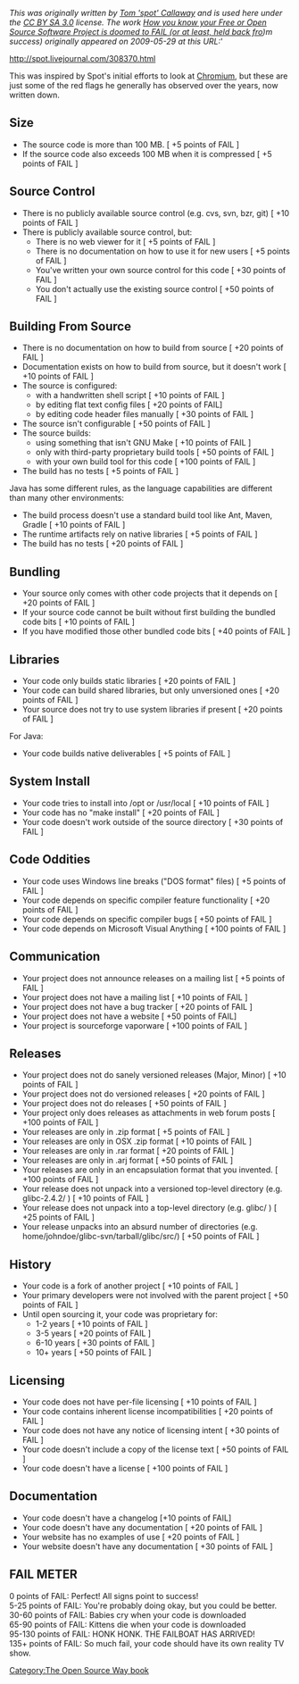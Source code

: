 ''This was originally written by [http://fedoraproject.org/wiki/User:Spot Tom 'spot' Callaway] and is used here under the [http://creativecommons.org/licenses/by-sa/3.0/ CC BY SA 3.0] license.  The work [http://spot.livejournal.com/308370.html How you know your Free or Open Source Software Project is doomed to FAIL (or at least, held back fro])m success) originally appeared on 2009-05-29 at this URL:'''

http://spot.livejournal.com/308370.html

This was inspired by Spot's initial efforts to look at [http://code.google.com/chromium/ Chromium], but these are just some of the red flags he generally has observed over the years, now written down.

{{admon/note|There are obvious exceptions, such as the Linux kernel.|Generally these exceptions work because they started out small and the community and code grew together. Large complexity requires a large community. Starting a new project with lots of complexity makes it exceedingly hard to build up a community.}}

== Size ==
* The source code is more than 100 MB. [ +5 points of FAIL ]
* If the source code also exceeds 100 MB when it is compressed [ +5 points of FAIL ]

== Source Control ==
* There is no publicly available source control (e.g. cvs, svn, bzr, git) [ +10 points of FAIL ]
* There is publicly available source control, but:
** There is no web viewer for it [ +5 points of FAIL ]
** There is no documentation on how to use it for new users [ +5 points of FAIL ]
** You've written your own source control for this code [ +30 points of FAIL ]
** You don't actually use the existing source control [ +50 points of FAIL ]

== Building From Source ==
* There is no documentation on how to build from source [ +20 points of FAIL ]
* Documentation exists on how to build from source, but it doesn't work [ +10 points of FAIL ]
* The source is configured:
** with a handwritten shell script [ +10 points of FAIL ]
** by editing flat text config files [ +20 points of FAIL]
** by editing code header files manually [ +30 points of FAIL ]
* The source isn't configurable [ +50 points of FAIL ]
* The source builds:
** using something that isn't GNU Make [ +10 points of FAIL ]
** only with third-party proprietary build tools [ +50 points of FAIL ]
** with your own build tool for this code [ +100 points of FAIL ]
* The build has no tests [ +5 points of FAIL ]

Java has some different rules, as the language capabilities are different than many other environments:
* The build process doesn't use a standard build tool like Ant, Maven, Gradle [ +10 points of FAIL ]
* The runtime artifacts rely on native libraries [ +5 points of FAIL ]
* The build has no tests [ +20 points of FAIL ]

== Bundling ==
* Your source only comes with other code projects that it depends on [ +20 points of FAIL ]
* If your source code cannot be built without first building the bundled code bits [ +10 points of FAIL ]
* If you have modified those other bundled code bits [ +40 points of FAIL ]

== Libraries ==
* Your code only builds static libraries [ +20 points of FAIL ]
* Your code can build shared libraries, but only unversioned ones [ +20 points of FAIL ]
* Your source does not try to use system libraries if present [ +20 points of FAIL ]

For Java:
* Your code builds native deliverables [ +5 points of FAIL ]

== System Install ==
* Your code tries to install into /opt or /usr/local [ +10 points of FAIL ]
* Your code has no "make install" [ +20 points of FAIL ]
* Your code doesn't work outside of the source directory [ +30 points of FAIL ]

== Code Oddities ==
* Your code uses Windows line breaks ("DOS format" files) [ +5 points of FAIL ]
* Your code depends on specific compiler feature functionality [ +20 points of FAIL ]
* Your code depends on specific compiler bugs [ +50 points of FAIL ]
* Your code depends on Microsoft Visual Anything [ +100 points of FAIL ]

== Communication ==
* Your project does not announce releases on a mailing list [ +5 points of FAIL ]
* Your project does not have a mailing list [ +10 points of FAIL ]
* Your project does not have a bug tracker [ +20 points of FAIL ]
* Your project does not have a website [ +50 points of FAIL]
* Your project is sourceforge vaporware [ +100 points of FAIL ]

== Releases ==
* Your project does not do sanely versioned releases (Major, Minor) [ +10 points of FAIL ]
* Your project does not do versioned releases [ +20 points of FAIL ]
* Your project does not do releases [ +50 points of FAIL ]
* Your project only does releases as attachments in web forum posts [ +100 points of FAIL ]
* Your releases are only in .zip format [ +5 points of FAIL ]
* Your releases are only in OSX .zip format [ +10 points of FAIL ]
* Your releases are only in .rar format [ +20 points of FAIL ]
* Your releases are only in .arj format [ +50 points of FAIL ]
* Your releases are only in an encapsulation format that you invented. [ +100 points of FAIL ]
* Your release does not unpack into a versioned top-level directory (e.g. glibc-2.4.2/ ) [ +10 points of FAIL ]
* Your release does not unpack into a top-level directory (e.g. glibc/ ) [ +25 points of FAIL ]
* Your release unpacks into an absurd number of directories (e.g. home/johndoe/glibc-svn/tarball/glibc/src/) [ +50 points of FAIL ]

== History ==
* Your code is a fork of another project [ +10 points of FAIL ]
* Your primary developers were not involved with the parent project [ +50 points of FAIL ]
* Until open sourcing it, your code was proprietary for:
** 1-2 years [ +10 points of FAIL ]
** 3-5 years [ +20 points of FAIL ]
** 6-10 years [ +30 points of FAIL ]
** 10+ years [ +50 points of FAIL ]

== Licensing ==
* Your code does not have per-file licensing [ +10 points of FAIL ]
* Your code contains inherent license incompatibilities [ +20 points of FAIL ]
* Your code does not have any notice of licensing intent [ +30 points of FAIL ]
* Your code doesn't include a copy of the license text [ +50 points of FAIL ]
* Your code doesn't have a license [ +100 points of FAIL ]

== Documentation ==
* Your code doesn't have a changelog [+10 points of FAIL]
* Your code doesn't have any documentation [ +20 points of FAIL ]
* Your website has no examples of use [ +20 points of FAIL ]
* Your website doesn't have any documentation [ +30 points of FAIL ]

== FAIL METER ==
0 points of FAIL: Perfect! All signs point to success!<BR>
5-25 points of FAIL: You're probably doing okay, but you could be better.<BR>
30-60 points of FAIL: Babies cry when your code is downloaded<BR>
65-90 points of FAIL: Kittens die when your code is downloaded<BR>
95-130 points of FAIL: HONK HONK. THE FAILBOAT HAS ARRIVED!<BR>
135+ points of FAIL: So much fail, your code should have its own reality TV show.<BR>

[[Category:The Open Source Way book]]

